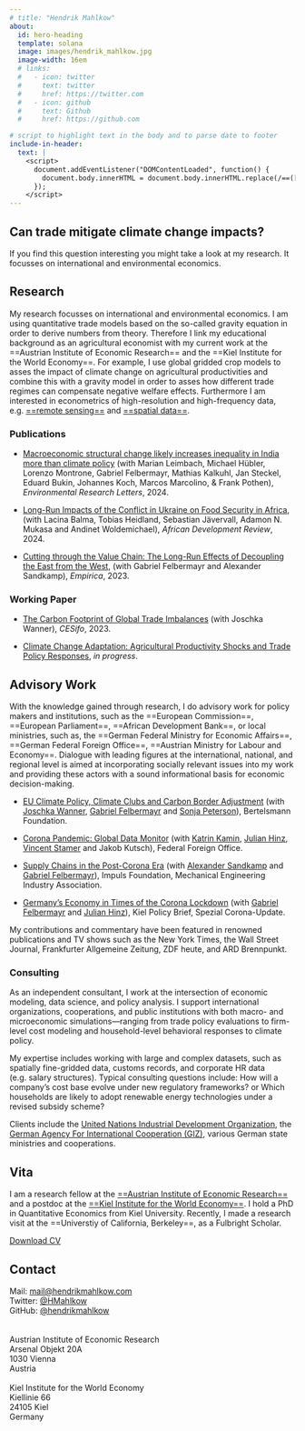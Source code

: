 ```yaml
---
# title: "Hendrik Mahlkow"
about:
  id: hero-heading
  template: solana
  image: images/hendrik_mahlkow.jpg
  image-width: 16em
  # links:
  #   - icon: twitter
  #     text: twitter
  #     href: https://twitter.com
  #   - icon: github
  #     text: Github
  #     href: https://github.com

# script to highlight text in the body and to parse date to footer
include-in-header:
  text: |
    <script>
      document.addEventListener("DOMContentLoaded", function() {
        document.body.innerHTML = document.body.innerHTML.replace(/==([^=]+)==/g, '<span class="highlight">$1</span>');
      });
    </script>
---
```


::: landing
# **Can trade mitigate climate change impacts?**

```{=html}
<p class="subtitle">If you find this question interesting you might take a look at my research. It focusses on international and environmental economics.</p>
```
:::

## Research

My research focusses on international and environmental economics. I am using quantitative trade models based on the so-called gravity equation in order to derive numbers from theory. Therefore I link my educational background as an agricultural economist with my current work at the ==Austrian Institute of Economic Research== and the ==Kiel Institute for the World Economy==. For example, I use global gridded crop models to asses the impact of climate change on agricultural productivities and combine this with a gravity model in order to asses how different trade regimes can compensate negative welfare effects. Furthermore I am interested in econometrics of high-resolution and high-frequency data, e.g. [==remote sensing==](https://www.hendrikmahlkow.com/files/Datenmonitor_Global.pdf) and [==spatial data==](https://www.ifw-kiel.de/de/themendossiers/die-corona-krise/datenmonitor-corona-krise/).

### Publications

-   [Macroeconomic structural change likely increases inequality in India more than climate policy](https://www.doi.org/10.1088/1748-9326/ad34e9) (with Marian Leimbach, Michael Hübler, Lorenzo Montrone, Gabriel Felbermayr, Mathias Kalkuhl, Jan Steckel, Eduard Bukin, Johannes Koch, Marcos Marcolino, & Frank Pothen), *Environmental Research Letters*, 2024.

-   [Long-Run Impacts of the Conflict in Ukraine on Food Security in Africa](http://doi.org/10.1111/1467-8268.12745), (with Lacina Balma, Tobias Heidland, Sebastian Jävervall, Adamon N. Mukasa and Andinet Woldemichael), *African Development Review*, 2024.

-   [Cutting through the Value Chain: The Long-Run Effects of Decoupling the East from the West](https://link.springer.com/article/10.1007/s10663-022-09561-wationen/kieler-arbeitspapiere/2022/cutting-through-the-value-chain-the-long-run-effects-of-decoupling-the-east-from-the-west-17087/), (with Gabriel Felbermayr and Alexander Sandkamp), *Empirica*, 2023.

### Working Paper

-   [The Carbon Footprint of Global Trade Imbalances](https://www.cesifo.org/en/publications/2023/working-paper/carbon-footprint-global-trade-imbalances) (with Joschka Wanner), *CESifo*, 2023.

-   [Climate Change Adaptation: Agricultural Productivity Shocks and Trade Policy Responses](https://www.hendrikmahlkow.com/files/Productivity_shocks__trade_policy__and_climate_change_adaptation.pdf), *in progress*.

## Advisory Work

With the knowledge gained through research, I do advisory work for policy makers and institutions, such as the ==European Commission==, ==European Parliament==, ==African Development Bank==, or local ministries, such as, the ==German Federal Ministry for Economic Affairs==, ==German Federal Foreign Office==, ==Austrian Ministry for Labour and Economy==. Dialogue with leading figures at the international, national, and regional level is aimed at incorporating socially relevant issues into my work and providing these actors with a sound informational basis for economic decision-making.

-   [EU Climate Policy, Climate Clubs and Carbon Border Adjustment](https://www.bertelsmann-stiftung.de/de/publikationen/publikation/did/eu-klimapolitik-klimaclubs-und-co2-grenzausgleich) (with [Joschka Wanner](http://joschkawanner.de/), [Gabriel Felbermayr](https://www.ifw-kiel.de/experts/ifw/gabriel-felbermayr/) and [Sonja Peterson](https://www.ifw-kiel.de/experts/ifw/sonja-peterson/)), Bertelsmann Foundation.

-   [Corona Pandemic: Global Data Monitor](https://www.ifw-kiel.de/de/publikationen/policy-papers/2021/corona-krise-datenmonitor-global-0/) (with [Katrin Kamin](https://www.ifw-kiel.de/experts/ifw/katrin-kamin/), [Julian Hinz](https://julianhinz.com/), [Vincent Stamer](https://www.ifw-kiel.de/de/experten/ifw/vincent-stamer/) and Jakob Kutsch), Federal Foreign Office.

-   [Supply Chains in the Post-Corona Era](https://www.ifw-kiel.de/publications/policy-papers/2021/supply-chains-in-the-post-corona-era-in-german-15841/) (with [Alexander Sandkamp](https://www.ifw-kiel.de/experts/ifw/alexander-sandkamp/) and [Gabriel Felbermayr](https://www.ifw-kiel.de/experts/ifw/gabriel-felbermayr/)), Impuls Foundation, Mechanical Engineering Industry Association.

-   [Germany's Economy in Times of the Corona Lockdown](https://www.ifw-kiel.de/publications/kiel-policy-briefs/special-edition/germanys-economy-in-times-of-the-corona-lockdown-14127/) (with [Gabriel Felbermayr](https://www.ifw-kiel.de/experts/ifw/gabriel-felbermayr/) and [Julian Hinz](https://julianhinz.com/)), Kiel Policy Brief, Spezial Corona-Update.

My contributions and commentary have been featured in renowned publications and TV shows such as the New York Times, the Wall Street Journal, Frankfurter Allgemeine Zeitung, ZDF heute, and ARD Brennpunkt.

### Consulting

As an independent consultant, I work at the intersection of economic modeling, data science, and policy analysis. I support international organizations, cooperations, and public institutions with both macro- and microeconomic simulations—ranging from trade policy evaluations to firm-level cost modeling and household-level behavioral responses to climate policy.

My expertise includes working with large and complex datasets, such as spatially fine-gridded data, customs records, and corporate HR data (e.g. salary structures). Typical consulting questions include: How will a company’s cost base evolve under new regulatory frameworks? or Which households are likely to adopt renewable energy technologies under a revised subsidy scheme?

Clients include the [United Nations Industrial Development Organization](https://www.unido.org/), the [German Agency For International Cooperation (GIZ)](https://www.giz.de/en/html/index.html), various German state ministries and cooperations.

::: {#hero-heading}
## Vita

I am a research fellow at the [==Austrian Institute of Economic Research==](https://www.wifo.ac.at/) and a postdoc at the [==Kiel Institute for the World Economy==](http://www.ifw-kiel.de/). I hold a PhD in Quantitative Economics from Kiel University. Recently, I made a research visit at the ==Universtiy of California, Berkeley==, as a Fulbright Scholar.

[Download CV](https://www.hendrikmahlkow.com/files/CV.pdf)
:::

## Contact

Mail: [mail\@hendrikmahlkow.com](mailto:mail@hendrikmahlkow.com)\
Twitter: [\@HMahlkow](https://twitter.com/HMahlkow)\
GitHub: [\@hendrikmahlkow](https://github.com/hendrikmahlkow)[\
](https://twitter.com/HMahlkow)\
\
Austrian Institute of Economic Research\
Arsenal Objekt 20A\
1030 Vienna\
Austria\
\
Kiel Institute for the World Economy\
Kiellinie 66\
24105 Kiel\
Germany
